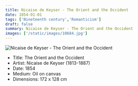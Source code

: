 ```yaml
---
title: Nicaise de Keyser - The Orient and the Occident
date: 1854-01-01
tags: ['Nineteenth century','Romanticism']
draft: false
summary: Nicaise de Keyser - The Orient and the Occident
images: ['/static/images/10684.jpg']
---
```


![Nicaise de Keyser - The Orient and the Occident](/static/images/10684.jpg)

* Title: The Orient and the Occident
* Artist: Nicaise de Keyser (1813-1887)
* Date: 1854
* Medium: Oil on canvas
* Dimensions: 172 x 128 cm


